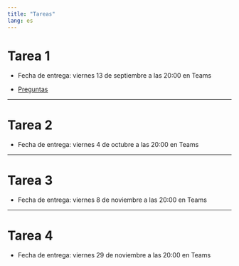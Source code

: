 ```yaml
---
title: "Tareas"
lang: es
---
```


# Tarea 1

- Fecha de entrega: viernes 13 de septiembre a las 20:00 en Teams

- [Preguntas](./tarea-1.qmd)



---

# Tarea 2

- Fecha de entrega: viernes 4 de octubre a las 20:00 en Teams

---

# Tarea 3

- Fecha de entrega: viernes 8 de noviembre a las 20:00 en Teams

---

# Tarea 4

- Fecha de entrega: viernes 29 de noviembre a las 20:00 en Teams

